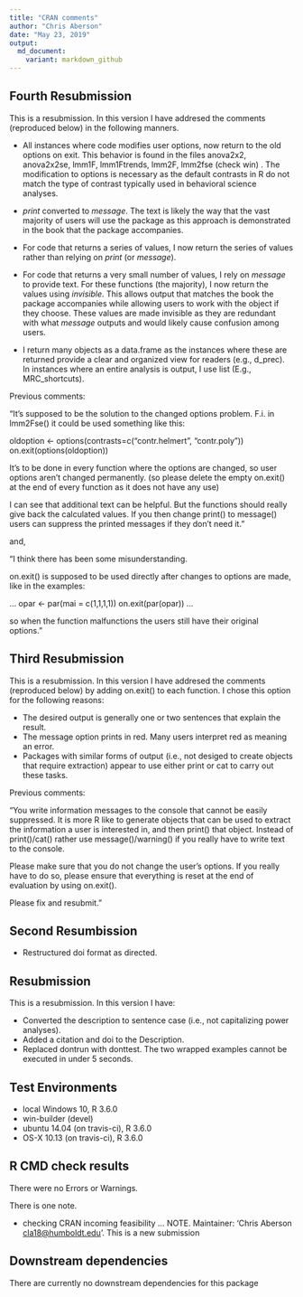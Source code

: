 ---
title: "CRAN comments"
author: "Chris Aberson"
date: "May 23, 2019"
output: 
  md_document:
    variant: markdown_github
---


## Fourth Resubmission

This is a resubmission. In this version I have addresed the comments (reproduced below) in the following manners.

* All instances where code modifies user options, now return to the old options on exit. This behavior is found in the files anova2x2, anova2x2se, lmm1F, lmm1Ftrends, lmm2F, lmm2fse (check win) . The modification to options is necessary as the default contrasts in R do not match the type of contrast typically used in behavioral science analyses. 

* *print* converted to *message*. The text is likely the way that the vast majority of users will use the package as this approach is demonstrated in the book that the package accompanies. 

* For code that returns a series of values, I now return the series of values rather than relying on *print* (or *message*).

* For code that returns a very small number of values, I rely on *message* to provide text. For these functions (the majority), I now return the values using *invisible*. This allows output that matches the book the package accompanies while allowing users to work with the object if they choose. These values are made invisible as they are redundant with what *message* outputs and would likely cause confusion among users. 

* I return many objects as a data.frame as the instances where these are returned provide a clear and organized view for readers (e.g., d_prec). In instances where an entire analysis is output, I use list (E.g., MRC_shortcuts).  


Previous comments: 

"It's supposed to be the solution to the changed options problem.
F.i. in lmm2Fse() it could be used something like this:

oldoption <- options(contrasts=c("contr.helmert", "contr.poly"))
on.exit(options(oldoption))

It's to be done in every function where the options are changed, so user
options aren't changed permanently.
(so please delete the empty on.exit() at the end of every function as it
does not have any use)

I can see that additional text can be helpful. But the functions should
really give back the calculated values.
If you then change print() to message() users can suppress the printed
messages if they don't need it."

and, 

"I think there has been some misunderstanding.

on.exit() is supposed to be used directly after changes to options are
made, like in the examples:

...
opar <- par(mai = c(1,1,1,1))
on.exit(par(opar))
...

so when the function malfunctions the users still have their original
options."

## Third Resubmission

This is a resubmission. In this version I have addresed the comments (reproduced below) by adding on.exit() to each function. I chose this option for the following reasons:

* The desired output is generally one or two sentences that explain the result.  
* The message option prints in red. Many users interpret red as meaning an error.    
* Packages with similar forms of output (i.e., not desiged to create objects that require extraction) appear to use either print or cat to carry out these tasks.  

Previous comments: 

"You write information messages to the console that cannot be easily
suppressed. It is more R like to generate objects that can be used to
extract the information a user is interested in, and then print() that
object. Instead of print()/cat() rather use message()/warning() if you
really have to write text to the console.

Please make sure that you do not change the user's options. If you
really have to do so, please ensure that everything is reset at the end
of evaluation by using on.exit().

Please fix and resubmit."

## Second Resumbission  

* Restructured doi format as directed.  

## Resubmission  

This is a resubmission. In this version I have:

* Converted the description to sentence case (i.e., not capitalizing power analyses).    
* Added a citation and doi to the Description.  
* Replaced dontrun with donttest. The two wrapped examples cannot be executed in under 5 seconds.  

## Test Environments
* local Windows 10, R 3.6.0  
* win-builder (devel)  
* ubuntu 14.04 (on travis-ci), R 3.6.0  
* OS-X 10.13 (on travis-ci), R 3.6.0

## R CMD check results

There were no Errors or Warnings.  

There is one note.  

* checking CRAN incoming feasibility ... NOTE. Maintainer: 'Chris Aberson <cla18@humboldt.edu>'. This is a new submission

## Downstream dependencies

There are currently no downstream dependencies for this package
